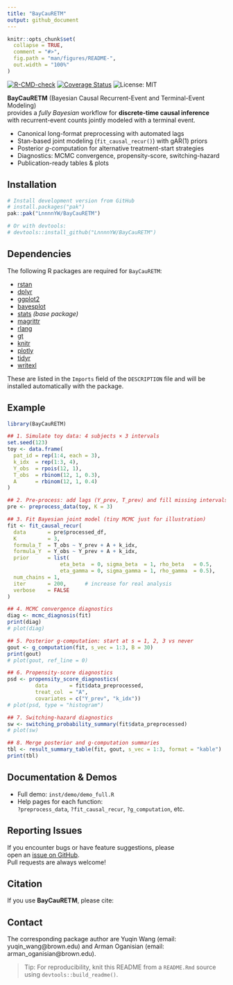 ```yaml
---
title: "BayCauRETM"
output: github_document
---
```


```r
knitr::opts_chunk$set(
  collapse = TRUE,
  comment = "#>",
  fig.path = "man/figures/README-",
  out.width = "100%"
)
```

<!-- badges: start -->
[![R-CMD-check](https://github.com/LnnnnYW/BayCauRETM/actions/workflows/coverage.yaml/badge.svg)](https://github.com/LnnnnYW/BayCauRETM/actions/workflows/coverage.yaml)
[![Coverage Status](https://coveralls.io/repos/github/LnnnnYW/BayCauRETM/badge.svg)](https://coveralls.io/github/LnnnnYW/BayCauRETM)
![License: MIT](https://img.shields.io/badge/License-MIT-blue.svg)
<!-- badges: end -->





**BayCauRETM** (Bayesian Causal Recurrent-Event and Terminal-Event Modeling)  
provides a *fully Bayesian* workflow for **discrete-time causal inference**  
with recurrent-event counts jointly modeled with a terminal event.

- Canonical long-format preprocessing with automated lags  
- Stan-based joint modeling (`fit_causal_recur()`) with gAR(1) priors  
- Posterior *g*-computation for alternative treatment-start strategies  
- Diagnostics: MCMC convergence, propensity-score, switching-hazard  
- Publication-ready tables & plots

## Installation

``` r
# Install development version from GitHub
# install.packages("pak")
pak::pak("LnnnnYW/BayCauRETM")

# Or with devtools:
# devtools::install_github("LnnnnYW/BayCauRETM")
```

## Dependencies

The following R packages are required for `BayCauRETM`:

- [rstan](https://cran.r-project.org/package=rstan)
- [dplyr](https://cran.r-project.org/package=dplyr)
- [ggplot2](https://cran.r-project.org/package=ggplot2)
- [bayesplot](https://cran.r-project.org/package=bayesplot)
- [stats](https://stat.ethz.ch/R-manual/R-devel/library/stats/html/00Index.html) *(base package)*
- [magrittr](https://cran.r-project.org/package=magrittr)
- [rlang](https://cran.r-project.org/package=rlang)
- [gt](https://cran.r-project.org/package=gt)
- [knitr](https://cran.r-project.org/package=knitr)
- [plotly](https://cran.r-project.org/package=plotly)
- [tidyr](https://cran.r-project.org/package=tidyr)
- [writexl](https://cran.r-project.org/package=writexl)

These are listed in the `Imports` field of the `DESCRIPTION` file and will be installed automatically with the package.


## Example

```r
library(BayCauRETM)

## 1. Simulate toy data: 4 subjects × 3 intervals
set.seed(123)
toy <- data.frame(
  pat_id = rep(1:4, each = 3),
  k_idx  = rep(1:3, 4),
  Y_obs  = rpois(12, 1),
  T_obs  = rbinom(12, 1, 0.3),
  A      = rbinom(12, 1, 0.4)
)

## 2. Pre-process: add lags (Y_prev, T_prev) and fill missing intervals
pre <- preprocess_data(toy, K = 3)

## 3. Fit Bayesian joint model (tiny MCMC just for illustration)
fit <- fit_causal_recur(
  data       = pre$processed_df,
  K          = 3,
  formula_T  = T_obs ~ Y_prev + A + k_idx,
  formula_Y  = Y_obs ~ Y_prev + A + k_idx,
  prior      = list(
                 eta_beta  = 0, sigma_beta  = 1, rho_beta   = 0.5,
                 eta_gamma = 0, sigma_gamma = 1, rho_gamma  = 0.5),
  num_chains = 1,
  iter       = 200,      # increase for real analysis
  verbose    = FALSE
)

## 4. MCMC convergence diagnostics
diag <- mcmc_diagnosis(fit)
print(diag)
# plot(diag)

## 5. Posterior g-computation: start at s = 1, 2, 3 vs never
gout <- g_computation(fit, s_vec = 1:3, B = 30)
print(gout)
# plot(gout, ref_line = 0)

## 6. Propensity-score diagnostics
psd <- propensity_score_diagnostics(
         data       = fit$data_preprocessed,
         treat_col  = "A",
         covariates = c("Y_prev", "k_idx"))
# plot(psd, type = "histogram")

## 7. Switching-hazard diagnostics
sw <- switching_probability_summary(fit$data_preprocessed)
# plot(sw)

## 8. Merge posterior and g-computation summaries
tbl <- result_summary_table(fit, gout, s_vec = 1:3, format = "kable")
print(tbl)

```
## Documentation & Demos

- Full demo: `inst/demo/demo_full.R`
- Help pages for each function:  
  `?preprocess_data`, `?fit_causal_recur`, `?g_computation`, etc.


## Reporting Issues

If you encounter bugs or have feature suggestions, please  
open an [issue on GitHub](https://github.com/LnnnnYW/BayCauRETM/issues).  
Pull requests are always welcome!

## Citation

If you use **BayCauRETM**, please cite:

## Contact

The corresponding package author are Yuqin Wang (email: yuqin_wang@brown.edu) and Arman Oganisian (email: arman_oganisian@brown.edu).


> Tip: For reproducibility, knit this README from a `README.Rmd` source  
> using `devtools::build_readme()`.

